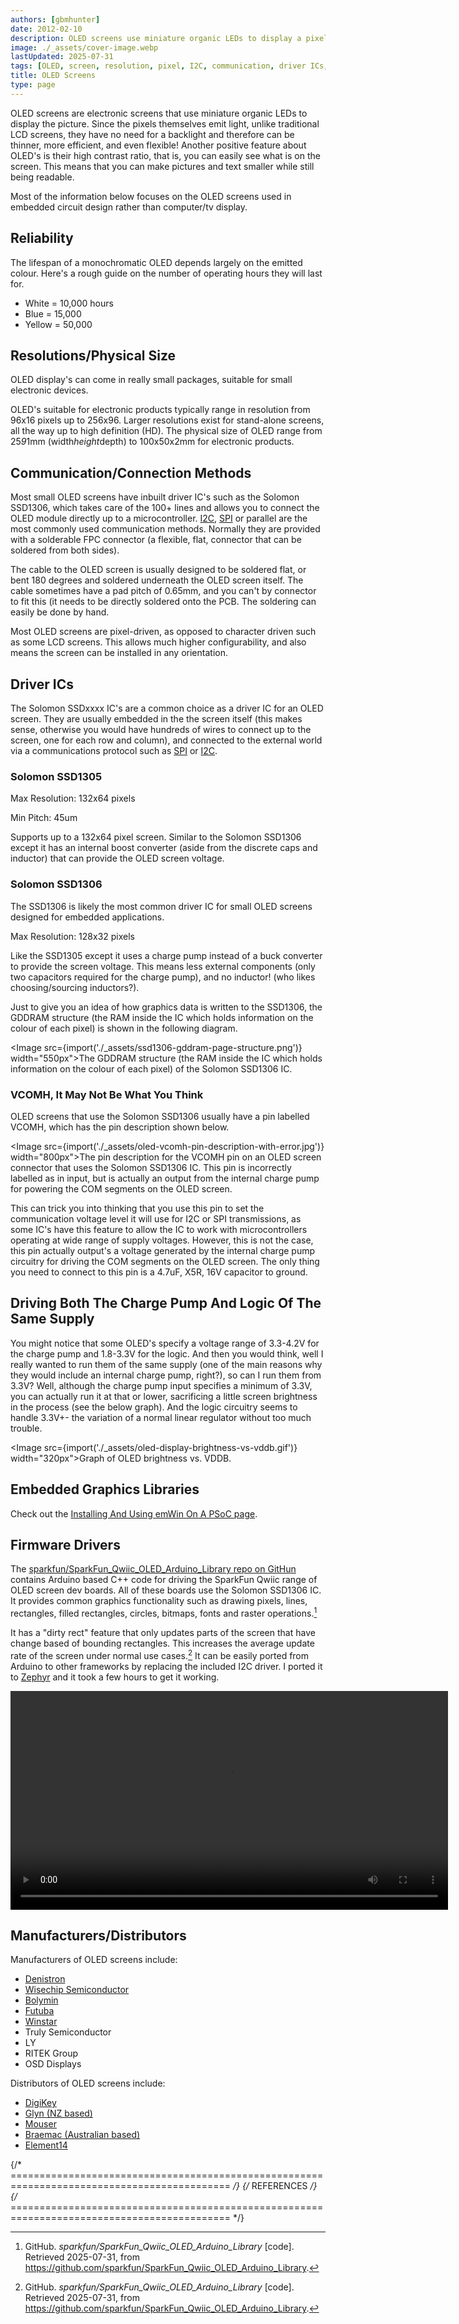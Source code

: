```yaml
---
authors: [gbmhunter]
date: 2012-02-10
description: OLED screens use miniature organic LEDs to display a pixel based picture. This page covers resolutions, physical sizes, communication methods, driver IC's, and more.
image: ./_assets/cover-image.webp
lastUpdated: 2025-07-31
tags: [OLED, screen, resolution, pixel, I2C, communication, driver ICs, Solomon, charge pump]
title: OLED Screens
type: page
---
```


OLED screens are electronic screens that use miniature organic LEDs to display the picture. Since the pixels themselves emit light, unlike traditional LCD screens, they have no need for a backlight and therefore can be thinner, more efficient, and even flexible! Another positive feature about OLED's is their high contrast ratio, that is, you can easily see what is on the screen. This means that you can make pictures and text smaller while still being readable.

Most of the information below focuses on the OLED screens used in embedded circuit design rather than computer/tv display.

## Reliability

The lifespan of a monochromatic OLED depends largely on the emitted colour. Here's a rough guide on the number of operating hours they will last for.

* White = 10,000 hours
* Blue = 15,000
* Yellow = 50,000

## Resolutions/Physical Size

OLED display's can come in really small packages, suitable for small electronic devices.

OLED's suitable for electronic products typically range in resolution from 96x16 pixels up to 256x96. Larger resolutions exist for stand-alone screens, all the way up to high definition (HD). The physical size of OLED range from 25*9*1mm (width*height*depth) to 100x50x2mm for electronic products.

## Communication/Connection Methods

Most small OLED screens have inbuilt driver IC's such as the Solomon SSD1306, which takes care of the 100+ lines and allows you to connect the OLED module directly up to a microcontroller. [I2C](/electronics/communication-protocols/i2c-communication-protocol/), [SPI](/electronics/communication-protocols/spi-communication-protocol/) or parallel are the most commonly used communication methods. Normally they are provided with a solderable FPC connector (a flexible, flat, connector that can be soldered from both sides).

The cable to the OLED screen is usually designed to be soldered flat, or bent 180 degrees and soldered underneath the OLED screen itself. The cable sometimes have a pad pitch of 0.65mm, and you can't by connector to fit this (it needs to be directly soldered onto the PCB. The soldering can easily be done by hand.

Most OLED screens are pixel-driven, as opposed to character driven such as some LCD screens. This allows much higher configurability, and also means the screen can be installed in any orientation.

## Driver ICs

The Solomon SSDxxxx IC's are a common choice as a driver IC for an OLED screen. They are usually embedded in the the screen itself (this makes sense, otherwise you would have hundreds of wires to connect up to the screen, one for each row and column), and connected to the external world via a communications protocol such as [SPI](/electronics/communication-protocols/spi-communication-protocol/) or [I2C](/electronics/communication-protocols/i2c-communication-protocol/).

### Solomon SSD1305

Max Resolution: 132x64 pixels

Min Pitch: 45um

Supports up to a 132x64 pixel screen. Similar to the Solomon SSD1306 except it has an internal boost converter (aside from the discrete caps and inductor) that can provide the OLED screen voltage.

### Solomon SSD1306

The SSD1306 is likely the most common driver IC for small OLED screens designed for embedded applications.

Max Resolution: 128x32 pixels

Like the SSD1305 except it uses a charge pump instead of a buck converter to provide the screen voltage. This means less external components (only two capacitors required for the charge pump), and no inductor! (who likes choosing/sourcing inductors?).

Just to give you an idea of how graphics data is written to the SSD1306, the GDDRAM structure (the RAM inside the IC which holds information on the colour of each pixel) is shown in the following diagram.

<Image src={import('./_assets/ssd1306-gddram-page-structure.png')} width="550px">The GDDRAM structure (the RAM inside the IC which holds information on the colour of each pixel) of the Solomon SSD1306 IC.</Image>

### VCOMH, It May Not Be What You Think

OLED screens that use the Solomon SSD1306 usually have a pin labelled VCOMH, which has the pin description shown below.

<Image src={import('./_assets/oled-vcomh-pin-description-with-error.jpg')} width="800px">The pin description for the VCOMH pin on an OLED screen connector that uses the Solomon SSD1306 IC. This pin is incorrectly labelled as in input, but is actually an output from the internal charge pump for powering the COM segments on the OLED screen.</Image>

This can trick you into thinking that you use this pin to set the communication voltage level it will use for I2C or SPI transmissions, as some IC's have this feature to allow the IC to work with microcontrollers operating at wide range of supply voltages. However, this is not the case, this pin actually output's a voltage generated by the internal charge pump circuitry for driving the COM segments on the OLED screen. The only thing you need to connect to this pin is a 4.7uF, X5R, 16V capacitor to ground.

## Driving Both The Charge Pump And Logic Of The Same Supply

You might notice that some OLED's specify a voltage range of 3.3-4.2V for the charge pump and 1.8-3.3V for the logic. And then you would think, well I really wanted to run them of the same supply (one of the main reasons why they would include an internal charge pump, right?), so can I run them from 3.3V? Well, although the charge pump input specifies a minimum of 3.3V, you can actually run it at that or lower, sacrificing a little screen brightness in the process (see the below graph). And the logic circuitry seems to handle 3.3V+- the variation of a normal linear regulator without too much trouble.

<Image src={import('./_assets/oled-display-brightness-vs-vddb.gif')} width="320px">Graph of OLED brightness vs. VDDB.</Image>

## Embedded Graphics Libraries

Check out the [Installing And Using emWin On A PSoC page](/programming/microcontrollers/psoc/installing-and-using-emwin-on-a-psoc).

## Firmware Drivers

The [sparkfun/SparkFun_Qwiic_OLED_Arduino_Library repo on GitHun](https://github.com/sparkfun/SparkFun_Qwiic_OLED_Arduino_Library) contains Arduino based C++ code for driving the SparkFun Qwiic range of OLED screen dev boards. All of these boards use the Solomon SSD1306 IC. It provides common graphics functionality such as drawing pixels, lines, rectangles, filled rectangles, circles, bitmaps, fonts and raster operations.[^github-sparkfun-sparkfun-qwiic-oled-arduino-library]

It has a "dirty rect" feature that only updates parts of the screen that have change based of bounding rectangles. This increases the average update rate of the screen under normal use cases.[^github-sparkfun-sparkfun-qwiic-oled-arduino-library] It can be easily ported from Arduino to other frameworks by replacing the included I2C driver. I ported it to [Zephyr](/programming/operating-systems/zephyr/) and it took a few hours to get it working.

<Video src="/videos/oled-flashing-hello-world-quickly.webm" width="700px" autoplay loop>
Writing "Hello World" to a random location on an OLED as quickly as I can using the SparkFun Qwiic OLED Arduino Library.
</Video>

## Manufacturers/Distributors

Manufacturers of OLED screens include:

* [Denistron](http://www.densitron.com/)
* [Wisechip Semiconductor](http://www.wisechip.com.tw/)
* [Bolymin](http://www.bolymin.com.tw/)
* [Futuba](http://www.futaba.co.jp)
* [Winstar](http://www.winstar.com.tw)
* Truly Semiconductor
* LY
* RITEK Group
* OSD Displays

Distributors of OLED screens include:

* [DigiKey](http://www.digikey.com/)
* [Glyn (NZ based)](https://www.glyn.com/Contact/New-Zealand)
* [Mouser](http://www.mouser.com)
* [Braemac (Australian based)](http://www.braemac.com.au/)
* [Element14](http://www.element14.com/)

{/* ============================================================================================ */}
{/* REFERENCES */}
{/* ============================================================================================ */}

[^github-sparkfun-sparkfun-qwiic-oled-arduino-library]: GitHub. _sparkfun/SparkFun_Qwiic_OLED_Arduino_Library_ [code]. Retrieved 2025-07-31, from https://github.com/sparkfun/SparkFun_Qwiic_OLED_Arduino_Library.
